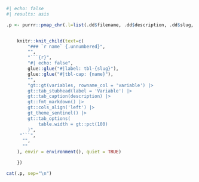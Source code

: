 ```r
#| echo: false
#| results: asis

.p <- purrr::pmap_chr(.l=list(.dd$filename, .dd$description, .dd$slug, .dd$variables), function(name, description, slug, variables) {


    knitr::knit_child(text=c(
        "### `r name` {.unnumbered}",
        "",
        "```{r}",
        "#| echo: false",
        glue::glue("#|label: tbl-{slug}"),
        glue::glue("#|tbl-cap: {name}"),
        "",
        "gt::gt(variables, rowname_col = 'variable') |>
        gt::tab_stubhead(label = 'Variable') |>
        gt::tab_caption(description) |>
        gt::fmt_markdown() |>
        gt::cols_align('left') |>
        gt_theme_sentinel() |>
        gt::tab_options(
            table.width = gt::pct(100)
        )",
     "```",
      "",
      ""
    ), envir = environment(), quiet = TRUE)

    })

cat(.p, sep="\n")
```